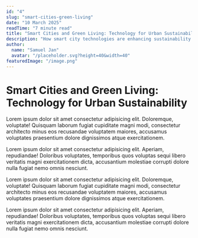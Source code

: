 ```yaml
---
id: "4"
slug: "smart-cities-green-living"
date: "10 March 2025"
readTime: "7 minute read"
title: "Smart Cities and Green Living: Technology for Urban Sustainability"
description: "How smart city technologies are enhancing sustainability and improving quality of life."
author:
  name: "Samuel Jan"
  avatar: "/placeholder.svg?height=40&width=40"
featuredImage: "/image.png"
---
```


# Smart Cities and Green Living: Technology for Urban Sustainability

Lorem ipsum dolor sit amet consectetur adipisicing elit. Doloremque, voluptate! Quisquam laborum fugiat cupiditate magni modi, consectetur architecto minus eos recusandae voluptatem maiores, accusamus voluptates praesentium dolore dignissimos atque exercitationem.

Lorem ipsum dolor sit amet consectetur adipisicing elit. Aperiam, repudiandae! Doloribus voluptates, temporibus quos voluptas sequi libero veritatis magni exercitationem dicta, accusantium molestiae corrupti dolore nulla fugiat nemo omnis nesciunt.

Lorem ipsum dolor sit amet consectetur adipisicing elit. Doloremque, voluptate! Quisquam laborum fugiat cupiditate magni modi, consectetur architecto minus eos recusandae voluptatem maiores, accusamus voluptates praesentium dolore dignissimos atque exercitationem.

Lorem ipsum dolor sit amet consectetur adipisicing elit. Aperiam, repudiandae! Doloribus voluptates, temporibus quos voluptas sequi libero veritatis magni exercitationem dicta, accusantium molestiae corrupti dolore nulla fugiat nemo omnis nesciunt.